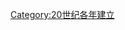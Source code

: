 {{estcat|196|5|1959|1970}}
{{Commons cat|1965 establishments}}
[[Category:20世纪各年建立|Category:20世纪各年建立]]